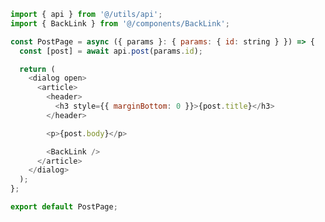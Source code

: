 ```js
import { api } from '@/utils/api';
import { BackLink } from '@/components/BackLink';

const PostPage = async ({ params }: { params: { id: string } }) => {
  const [post] = await api.post(params.id);

  return (
    <dialog open>
      <article>
        <header>
          <h3 style={{ marginBottom: 0 }}>{post.title}</h3>
        </header>

        <p>{post.body}</p>

        <BackLink />
      </article>
    </dialog>
  );
};

export default PostPage;
```
